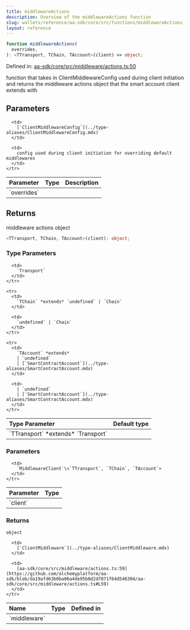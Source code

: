```yaml
---
title: middlewareActions
description: Overview of the middlewareActions function
slug: wallets/reference/aa-sdk/core/src/functions/middlewareActions
layout: reference
---
```


```ts
function middlewareActions(
  overrides,
): <TTransport, TChain, TAccount>(client) => object;
```

Defined in: [aa-sdk/core/src/middleware/actions.ts:50](https://github.com/alchemyplatform/aa-sdk/blob/da19afd63b0ba06a4de95b0d2d7871f64d546304/aa-sdk/core/src/middleware/actions.ts#L50)

function that takes in ClientMiddlewareConfig used during client initiation
and returns the middleware actions object that the smart account client extends with

## Parameters

<table>
  <thead>
    <tr>
      <th align="left">Parameter</th>
      <th align="left">Type</th>
      <th align="left">Description</th>
    </tr>
  </thead>

  <tbody>
    <tr>
      <td>
        `overrides`
      </td>

      <td>
        [`ClientMiddlewareConfig`](../type-aliases/ClientMiddlewareConfig.mdx)
      </td>

      <td>
        config used during client initiation for overriding default middlewares
      </td>
    </tr>

  </tbody>
</table>

## Returns

middleware actions object

```ts
<TTransport, TChain, TAccount>(client): object;
```

### Type Parameters

<table>
  <thead>
    <tr>
      <th align="left">Type Parameter</th>
      <th align="left">Default type</th>
    </tr>
  </thead>

  <tbody>
    <tr>
      <td>
        `TTransport` *extends* `Transport`
      </td>

      <td>
        `Transport`
      </td>
    </tr>

    <tr>
      <td>
        `TChain` *extends* `undefined` | `Chain`
      </td>

      <td>
        `undefined` | `Chain`
      </td>
    </tr>

    <tr>
      <td>
        `TAccount` *extends*
        | `undefined`
        | [`SmartContractAccount`](../type-aliases/SmartContractAccount.mdx)
      </td>

      <td>
        | `undefined`
        | [`SmartContractAccount`](../type-aliases/SmartContractAccount.mdx)
      </td>
    </tr>

  </tbody>
</table>

### Parameters

<table>
  <thead>
    <tr>
      <th align="left">Parameter</th>
      <th align="left">Type</th>
    </tr>
  </thead>

  <tbody>
    <tr>
      <td>
        `client`
      </td>

      <td>
        `MiddlewareClient`\<`TTransport`, `TChain`, `TAccount`>
      </td>
    </tr>

  </tbody>
</table>

### Returns

`object`

<table>
  <thead>
    <tr>
      <th align="left">Name</th>
      <th align="left">Type</th>
      <th align="left">Defined in</th>
    </tr>
  </thead>

  <tbody>
    <tr>
      <td>
        `middleware`
      </td>

      <td>
        [`ClientMiddleware`](../type-aliases/ClientMiddleware.mdx)
      </td>

      <td>
        [aa-sdk/core/src/middleware/actions.ts:59](https://github.com/alchemyplatform/aa-sdk/blob/da19afd63b0ba06a4de95b0d2d7871f64d546304/aa-sdk/core/src/middleware/actions.ts#L59)
      </td>
    </tr>

  </tbody>
</table>
